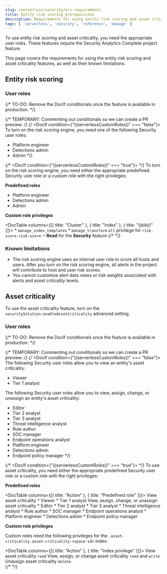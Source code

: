 ```yaml
---
slug: /serverless/security/ers-requirements
title: Entity risk scoring prerequisites
description: Requirements for using entity risk scoring and asset criticality.
tags: [ 'serverless', 'security', 'reference', 'manage' ]
---
```


To use entity risk scoring and asset criticality, you need the appropriate user roles. These features require the Security Analytics Complete <DocLink slug="/serverless/elasticsearch/manage-project">project feature</DocLink>.

This page covers the requirements for using the entity risk scoring and asset criticality features, as well as their known limitations.

## Entity risk scoring

### User roles

{/* TO-DO: Remove the DocIf conditionals once the feature is available in production. */}

{/* TEMPORARY: Commenting out conditionals so we can create a PR preview: */}
{/* <DocIf condition={"((serverlessCustomRoles))" === "false"}>
To turn on the risk scoring engine, you need one of the following <DocLink slug="/serverless/general/assign-user-roles" section="security">Security user roles</DocLink>:

* Platform engineer
* Detections admin
* Admin
</DocIf> */}

{/* <DocIf condition={"((serverlessCustomRoles))" === "true"}> */}
To turn on the risk scoring engine, you need either the appropriate <DocLink slug="/serverless/general/assign-user-roles">predefined Security user role</DocLink> or a <DocLink slug="/serverless/custom-roles">custom role</DocLink> with the right privileges:

**Predefined roles**

* Platform engineer
* Detections admin
* Admin

**Custom role privileges**

<DocTable columns={[{ title: "Cluster" }, { title: "Index" }, { title: "((kib))" }]}>
    <DocRow>
        <DocCell>
            * `manage_index_templates`
            * `manage_transform`
        </DocCell>
        <DocCell>`all` privilege for `risk-score.risk-score-*`</DocCell>
        <DocCell>**Read** for the **Security** feature</DocCell>
    </DocRow>
</DocTable>
{/* </DocIf> */}

### Known limitations

* The risk scoring engine uses an internal user role to score all hosts and users. After you turn on the risk scoring engine, all alerts in the project will contribute to host and user risk scores.
* You cannot customize alert data views or risk weights associated with alerts and asset criticality levels.

## Asset criticality

To use the asset criticality feature, turn on the `securitySolution:enableAssetCriticality` <DocLink slug="/serverless/security/advanced-settings" section="enable-asset-criticality-workflows" >advanced setting</DocLink>.

### User roles

{/* TO-DO: Remove the DocIf conditionals once the feature is available in production. */}

{/* TEMPORARY: Commenting out conditionals so we can create a PR preview: */}
{/* <DocIf condition={"((serverlessCustomRoles))" === "false"}>
The following <DocLink slug="/serverless/general/assign-user-roles" section="security">Security user roles</DocLink> allow you to view an entity's asset criticality:

* Viewer
* Tier 1 analyst

The following Security user roles allow you to view, assign, change, or unassign an entity's asset criticality:

* Editor
* Tier 2 analyst
* Tier 3 analyst
* Threat intelligence analyst
* Rule author
* SOC manager
* Endpoint operations analyst
* Platform engineer
* Detections admin
* Endpoint policy manager
</DocIf> */}

{/* <DocIf condition={"((serverlessCustomRoles))" === "true"}> */}
To use asset criticality, you need either the appropriate <DocLink slug="/serverless/general/assign-user-roles">predefined Security user role</DocLink> or a <DocLink slug="/serverless/custom-roles">custom role</DocLink> with the right privileges:

**Predefined roles**

<DocTable columns={[{ title: "Action" }, { title: "Predefined role" }]}>
    <DocRow>
        <DocCell>View asset criticality</DocCell>
        <DocCell>
            * Viewer
            * Tier 1 analyst
        </DocCell>
    </DocRow>
    <DocRow>
        <DocCell>View, assign, change, or unassign asset criticality</DocCell>
        <DocCell>
            * Editor
            * Tier 2 analyst
            * Tier 3 analyst
            * Threat intelligence analyst
            * Rule author
            * SOC manager
            * Endpoint operations analyst
            * Platform engineer
            * Detections admin
            * Endpoint policy manager
        </DocCell>
    </DocRow>
</DocTable>

**Custom role privileges**

Custom roles need the following privileges for the `.asset-criticality.asset-criticality-<space-id>` index:

<DocTable columns={[{ title: "Action" }, { title: "Index privilege" }]}>
    <DocRow>
        <DocCell>View asset criticality</DocCell>
        <DocCell>`read`</DocCell>
    </DocRow>
    <DocRow>
        <DocCell>View, assign, or change asset criticality</DocCell>
        <DocCell>`read` and `write`</DocCell>
    </DocRow>
    <DocRow>
        <DocCell>Unassign asset criticality</DocCell>
        <DocCell>`delete`</DocCell>
    </DocRow>    
</DocTable>
{/* </DocIf> */}